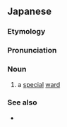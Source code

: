 ==Japanese==
{{DEFAULTSORT:とくべつく}}
{{wikipedia|lang=ja|特別区 (曖昧さ回避)}}
{{ja-kanjitab|とく|べつ|く|yomi=o}}

===Etymology===
{{com|ja|特別|区|tr1=tokubetsu|tr2=ku|t1=[[special]]|t2=[[ward]]}}

===Pronunciation===
{{ja-pron|とくべつく|y=o|acc=4}}
{{ja-pron|とくべつく|y=o|acc=3|dev=4}}

===Noun===
{{ja-noun|とくべつく}}

# {{rfv-sense}} a [[special]] [[ward]] {{gl|in Tokyo}}

===See also===
* {{ja-r|コロンビア特%別%区|^コロンビア ^とく%べつ%く}}

{{C|ja|Special wards in Tokyo}}